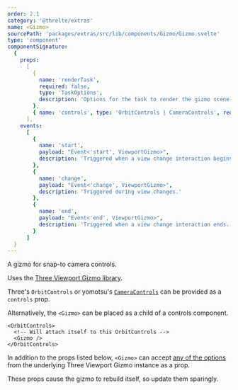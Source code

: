 ```yaml
---
order: 2.1
category: '@threlte/extras'
name: <Gizmo>
sourcePath: 'packages/extras/src/lib/components/Gizmo/Gizmo.svelte'
type: 'component'
componentSignature:
  {
    props:
      [
        {
          name: 'renderTask',
          required: false,
          type: 'TaskOptions',
          description: 'Options for the task to render the gizmo scene in the viewport. By default, this happens after the `autoRenderTask`.'
        },
        { name: 'controls', type: 'OrbitControls | CameraControls', required: false }
      ],
    events:
      [
        {
          name: 'start',
          payload: "Event<'start', ViewportGizmo>",
          description: 'Triggered when a view change interaction begins.'
        },
        {
          name: 'change',
          payload: "Event<'change', ViewportGizmo>",
          description: 'Triggered during view changes.'
        },
        {
          name: 'end',
          payload: "Event<'end', ViewportGizmo>",
          description: 'Triggered when a view change interaction ends.'
        }
      ]
  }
---
```


A gizmo for snap-to camera controls.

Uses the [Three Viewport Gizmo library](https://fennec-hub.github.io/three-viewport-gizmo/).

<Example path="extras/gizmo" />

Three's `OrbitControls` or yomotsu's [`CameraControls`](https://github.com/yomotsu/camera-controls) can be provided as a `controls` prop.

Alternatively, the `<Gizmo>` can be placed as a child of a controls component.

```svelte
<OrbitControls>
  <!-- Will attach itself to this OrbitControls -->
  <Gizmo />
</OrbitControls>
```

In addition to the props listed below, `<Gizmo>` can accept [any of the options](https://fennec-hub.github.io/three-viewport-gizmo/api.html#gizmooptions) from the underlying Three Viewport Gizmo instance as a prop.

<Tip type="warning">These props cause the gizmo to rebuild itself, so update them sparingly.</Tip>
